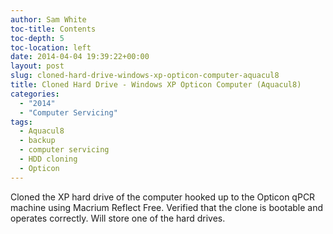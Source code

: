 ```yaml
---
author: Sam White
toc-title: Contents
toc-depth: 5
toc-location: left
date: 2014-04-04 19:39:22+00:00
layout: post
slug: cloned-hard-drive-windows-xp-opticon-computer-aquacul8
title: Cloned Hard Drive - Windows XP Opticon Computer (Aquacul8)
categories:
  - "2014"
  - "Computer Servicing"
tags:
  - Aquacul8
  - backup
  - computer servicing
  - HDD cloning
  - Opticon
---
```


Cloned the XP hard drive of the computer hooked up to the Opticon qPCR machine using Macrium Reflect Free. Verified that the clone is bootable and operates correctly. Will store one of the hard drives.

